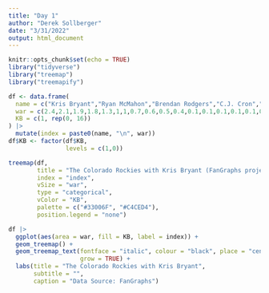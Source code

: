 ```yaml
---
title: "Day 1"
author: "Derek Sollberger"
date: "3/31/2022"
output: html_document
---
```


```r
knitr::opts_chunk$set(echo = TRUE)
library("tidyverse")
library("treemap")
library("treemapify")
```

```r
df <- data.frame(
  name = c("Kris Bryant","Ryan McMahon","Brendan Rodgers","C.J. Cron","José Iglesias","Elias Díaz","Randal Grichuk","Charlie Blackmon","Connor Joe","Dom Nuñez","Sam Hilliard","Garrett Hampson","Colton Welker","Carlos Pérez","Alan Trejo","Yonathan Daza","Tim Lopes"),
  war = c(2.4,2.1,1.9,1.8,1.3,1,1,0.7,0.6,0.5,0.4,0.1,0.1,0.1,0.1,0.1,0.1),
  KB = c(1, rep(0, 16))
) |>
  mutate(index = paste0(name, "\n", war))
df$KB <- factor(df$KB,
                levels = c(1,0))
```

```r
treemap(df,
        title = "The Colorado Rockies with Kris Bryant (FanGraphs projected WAR)",
        index = "index",
        vSize = "war",
        type = "categorical",
        vColor = "KB",
        palette = c("#33006F", "#C4CED4"),
        position.legend = "none")
```

```r
df |>
  ggplot(aes(area = war, fill = KB, label = index)) +
  geom_treemap() + 
  geom_treemap_text(fontface = "italic", colour = "black", place = "centre",
                    grow = TRUE) +
  labs(title = "The Colorado Rockies with Kris Bryant",
       subtitle = "",
       caption = "Data Source: FanGraphs")
```

